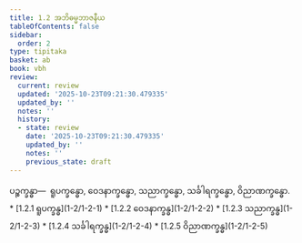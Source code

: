 ```yaml
---
title: 1.2 အဘိဓမ္မဘာဇနီယ
tableOfContents: false
sidebar:
  order: 2
type: tipitaka
basket: ab
book: vbh
review:
  current: review
  updated: '2025-10-23T09:21:30.479335'
  updated_by: ''
  notes: ''
  history:
  - state: review
    date: '2025-10-23T09:21:30.479335'
    updated_by: ''
    notes: ''
    previous_state: draft
---
```



<ReviewStatus review={frontmatter.review} showDetails={true} />

<HypothesisAnnotation frontmatter={frontmatter} />

<DynamicBreadcrumb />

<Division number="32" book="vbh" e="ch" v="30" p="13">

<Paragraph number="56" book="vbh">
ပဉ္စက္ခန္ဓာ—  ရူပက္ခန္ဓော, ဝေဒနာက္ခန္ဓော, သညာက္ခန္ဓော, သင်္ခါရက္ခန္ဓော, ဝိညာဏက္ခန္ဓော.

</Paragraph>
</Division>

<TableOfContents book="vbh" section="1.2">
* [1.2.1 ရူပက္ခန္ဓ](1-2/1-2-1)
* [1.2.2 ဝေဒနာက္ခန္ဓ](1-2/1-2-2)
* [1.2.3 သညာက္ခန္ဓ](1-2/1-2-3)
* [1.2.4 သင်္ခါရက္ခန္ဓ](1-2/1-2-4)
* [1.2.5 ဝိညာဏက္ခန္ဓ](1-2/1-2-5)
</TableOfContents>
